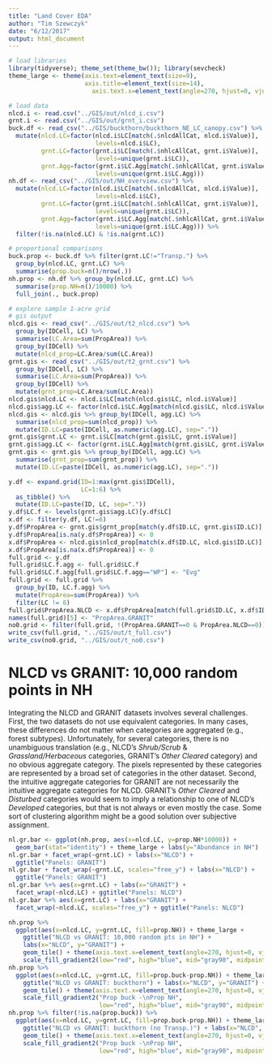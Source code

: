 ```yaml
---
title: "Land Cover EDA"
author: "Tim Szewczyk"
date: "6/12/2017"
output: html_document
---
```


```r
# load libraries
library(tidyverse); theme_set(theme_bw()); library(sevcheck)
theme_large <- theme(axis.text=element_text(size=9),
                     axis.title=element_text(size=14),
                       axis.text.x=element_text(angle=270, hjust=0, vjust=0.5))

# load data
nlcd.i <- read.csv("../GIS/out/nlcd_i.csv")
grnt.i <- read.csv("../GIS/out/grnt_i.csv")
buck.df <- read_csv("../GIS/buckthorn/buckthorn_NE_LC_canopy.csv") %>% 
  mutate(nlcd.LC=factor(nlcd.i$LC[match(.$nlcdAllCat, nlcd.i$Value)],
                        levels=nlcd.i$LC),
         grnt.LC=factor(grnt.i$LC[match(.$nhlcAllCat, grnt.i$Value)],
                        levels=unique(grnt.i$LC)),
         grnt.Agg=factor(grnt.i$LC.Agg[match(.$nhlcAllCat, grnt.i$Value)],
                        levels=unique(grnt.i$LC.Agg)))
nh.df <- read_csv("../GIS/out/NH_overview.csv") %>% 
  mutate(nlcd.LC=factor(nlcd.i$LC[match(.$nlcdAllCat, nlcd.i$Value)],
                        levels=nlcd.i$LC),
         grnt.LC=factor(grnt.i$LC[match(.$nhlcAllCat, grnt.i$Value)],
                        levels=unique(grnt.i$LC)),
         grnt.Agg=factor(grnt.i$LC.Agg[match(.$nhlcAllCat, grnt.i$Value)],
                        levels=unique(grnt.i$LC.Agg))) %>%
  filter(!is.na(nlcd.LC) & !is.na(grnt.LC))

# proportional comparisons
buck.prop <- buck.df %>% filter(grnt.LC!="Transp.") %>%
  group_by(nlcd.LC, grnt.LC) %>%
  summarise(prop.buck=n()/nrow(.))
nh.prop <- nh.df %>% group_by(nlcd.LC, grnt.LC) %>% 
  summarise(prop.NH=n()/10000) %>%
  full_join(., buck.prop)

# explore sample 1-acre grid
# gis output
nlcd.gis <- read_csv("../GIS/out/t2_nlcd.csv") %>%
  group_by(IDCell, LC) %>% 
  summarise(LC.Area=sum(PropArea)) %>%
  group_by(IDCell) %>%
  mutate(nlcd_prop=LC.Area/sum(LC.Area))
grnt.gis <- read_csv("../GIS/out/t2_grnt.csv") %>%
  group_by(IDCell, LC) %>% 
  summarise(LC.Area=sum(PropArea)) %>%
  group_by(IDCell) %>%
  mutate(grnt_prop=LC.Area/sum(LC.Area))
nlcd.gis$nlcd.LC <- nlcd.i$LC[match(nlcd.gis$LC, nlcd.i$Value)]
nlcd.gis$agg.LC <- factor(nlcd.i$LC.Agg[match(nlcd.gis$LC, nlcd.i$Value)])
nlcd.gis <- nlcd.gis %>% group_by(IDCell, agg.LC) %>%
  summarise(nlcd_prop=sum(nlcd_prop)) %>%
  mutate(ID.LC=paste(IDCell, as.numeric(agg.LC), sep="."))
grnt.gis$grnt.LC <- grnt.i$LC[match(grnt.gis$LC, grnt.i$Value)]
grnt.gis$agg.LC <- factor(grnt.i$LC.Agg[match(grnt.gis$LC, grnt.i$Value)])
grnt.gis <- grnt.gis %>% group_by(IDCell, agg.LC) %>%
  summarise(grnt_prop=sum(grnt_prop)) %>%
  mutate(ID.LC=paste(IDCell, as.numeric(agg.LC), sep="."))

y.df <- expand.grid(ID=1:max(grnt.gis$IDCell),
                    LC=1:6) %>%
  as_tibble() %>%
  mutate(ID.LC=paste(ID, LC, sep="."))
y.df$LC.f <- levels(grnt.gis$agg.LC)[y.df$LC]
x.df <- filter(y.df, LC!=6)
y.df$PropArea <- grnt.gis$grnt_prop[match(y.df$ID.LC, grnt.gis$ID.LC)]
y.df$PropArea[is.na(y.df$PropArea)] <- 0
x.df$PropArea <- nlcd.gis$nlcd_prop[match(x.df$ID.LC, nlcd.gis$ID.LC)]
x.df$PropArea[is.na(x.df$PropArea)] <- 0
full.grid <- y.df
full.grid$LC.f.agg <- full.grid$LC.f
full.grid$LC.f.agg[full.grid$LC.f.agg=="WP"] <- "Evg"
full.grid <- full.grid %>% 
  group_by(ID, LC.f.agg) %>%
  mutate(PropArea=sum(PropArea)) %>%
  filter(LC != 6)
full.grid$PropArea.NLCD <- x.df$PropArea[match(full.grid$ID.LC, x.df$ID.LC)]
names(full.grid)[5] <- "PropArea.GRANIT"
no0.grid <- filter(full.grid, !(PropArea.GRANIT==0 & PropArea.NLCD==0))
write_csv(full.grid, "../GIS/out/t_full.csv")
write_csv(no0.grid, "../GIS/out/t_no0.csv")
```

# NLCD vs GRANIT: 10,000 random points in NH  
Integrating the NLCD and GRANIT datasets involves several challenges.  
First, the two datasets do not use equivalent categories. In many cases, these differences do not matter when categories are aggregated (e.g., forest subtypes). Unfortunately, for several categories, there is no unambiguous translation (e.g., NLCD's *Shrub/Scrub* & *Grassland/Herbaceous* categories, GRANIT's *Other Cleared* category) and no obvious aggregate category. The pixels represented by these categories are represented by a broad set of categories in the other dataset. 
Second, the intuitive aggregate categories for GRANIT are not necessarily the intuitive aggregate categories for NLCD. GRANIT's *Other Cleared* and *Disturbed* categories would seem to imply a relationship to one of NLCD's *Developed* categories, but that is not always or even mostly the case. Some sort of clustering algorithm might be a good solution over subjective assignment. 
```r
nl.gr.bar <- ggplot(nh.prop, aes(x=nlcd.LC, y=prop.NH*10000)) + 
  geom_bar(stat="identity") + theme_large + labs(y="Abundance in NH")
nl.gr.bar + facet_wrap(~grnt.LC) + labs(x="NLCD") +
  ggtitle("Panels: GRANIT")
nl.gr.bar + facet_wrap(~grnt.LC, scales="free_y") + labs(x="NLCD") +
  ggtitle("Panels: GRANIT")
nl.gr.bar %+% aes(x=grnt.LC) + labs(x="GRANIT") +
  facet_wrap(~nlcd.LC) + ggtitle("Panels: NLCD")
nl.gr.bar %+% aes(x=grnt.LC) + labs(x="GRANIT") +
  facet_wrap(~nlcd.LC, scales="free_y") + ggtitle("Panels: NLCD")
```


```r
nh.prop %>% 
  ggplot(aes(x=nlcd.LC, y=grnt.LC, fill=prop.NH)) + theme_large +
    ggtitle("NLCD vs GRANIT: 10,000 random pts in NH") +
    labs(x="NLCD", y="GRANIT") +
    geom_tile() + theme(axis.text.x=element_text(angle=270, hjust=0, vjust=0.5)) +
    scale_fill_gradient2(low="red", high="blue", mid="gray90", midpoint=0, na.value=NA)
nh.prop %>% 
  ggplot(aes(x=nlcd.LC, y=grnt.LC, fill=prop.buck-prop.NH)) + theme_large +
    ggtitle("NLCD vs GRANIT: buckthorn") + labs(x="NLCD", y="GRANIT") +
    geom_tile() + theme(axis.text.x=element_text(angle=270, hjust=0, vjust=0.5)) +
    scale_fill_gradient2("Prop buck -\nProp NH",
                         low="red", high="blue", mid="gray90", midpoint=0, na.value=NA)
nh.prop %>% filter(!is.na(prop.buck)) %>%
  ggplot(aes(x=nlcd.LC, y=grnt.LC, fill=prop.buck-prop.NH)) + theme_large +
    ggtitle("NLCD vs GRANIT: buckthorn (no Transp.)") + labs(x="NLCD", y="GRANIT") +
    geom_tile() + theme(axis.text.x=element_text(angle=270, hjust=0, vjust=0.5)) + 
    scale_fill_gradient2("Prop buck -\nProp NH",
                         low="red", high="blue", mid="gray90", midpoint=0, na.value=NA)

```


